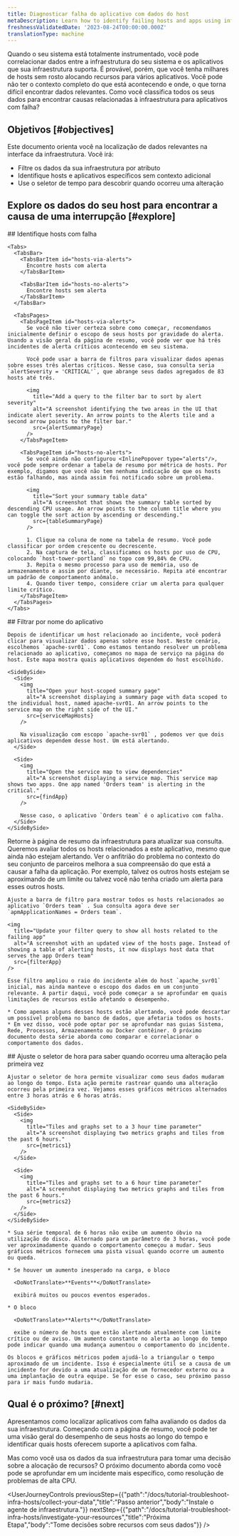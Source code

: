 ```yaml
---
title: Diagnosticar falha do aplicativo com dados do host
metaDescription: Learn how to identify failing hosts and apps using infrastructure data.
freshnessValidatedDate: '2023-08-24T00:00:00.000Z'
translationType: machine
---
```











Quando o seu sistema está totalmente instrumentado, você pode correlacionar dados entre a infraestrutura do seu sistema e os aplicativos que sua infraestrutura suporta. É provável, porém, que você tenha milhares de hosts sem rosto alocando recursos para vários aplicativos. Você pode não ter o contexto completo do que está acontecendo e onde, o que torna difícil encontrar dados relevantes. Como você classifica todos os seus dados para encontrar causas relacionadas à infraestrutura para aplicativos com falha?

## Objetivos [#objectives]

Este documento orienta você na localização de dados relevantes na interface da infraestrutura. Você irá:

* Filtre os dados da sua infraestrutura por atributo
* Identifique hosts e aplicativos específicos sem contexto adicional
* Use o seletor de tempo para descobrir quando ocorreu uma alteração

## Explore os dados do seu host para encontrar a causa de uma interrupção [#explore]

<Steps>
  <Step>
    ## Identifique hosts com falha

    <Tabs>
      <TabsBar>
        <TabsBarItem id="hosts-via-alerts">
          Encontre hosts com alerta
        </TabsBarItem>

        <TabsBarItem id="hosts-no-alerts">
          Encontre hosts sem alerta
        </TabsBarItem>
      </TabsBar>

      <TabsPages>
        <TabsPageItem id="hosts-via-alerts">
          Se você não tiver certeza sobre como começar, recomendamos inicialmente definir o escopo de seus hosts por gravidade do alerta. Usando a visão geral da página de resumo, você pode ver que há três incidentes de alerta críticos acontecendo em seu sistema.

          Você pode usar a barra de filtros para visualizar dados apenas sobre esses três alertas críticos. Nesse caso, sua consulta seria `alertSeverity = 'CRITICAL'`, que abrange seus dados agregados de 83 hosts até três.

          <img
            title="Add a query to the filter bar to sort by alert severity"
            alt="A screenshot identifying the two areas in the UI that indicate alert severity. An arrow points to the Alerts tile and a second arrow points to the filter bar."
            src={alertSummaryPage}
          />
        </TabsPageItem>

        <TabsPageItem id="hosts-no-alerts">
          Se você ainda não configurou <InlinePopover type="alerts"/>, você pode sempre ordenar a tabela de resumo por métrica de hosts. Por exemplo, digamos que você não tem nenhuma indicação de que os hosts estão falhando, mas ainda assim foi notificado sobre um problema.

          <img
            title="Sort your summary table data"
            alt="A screenshot that shows the summary table sorted by descending CPU usage. An arrow points to the column title where you can toggle the sort action by ascending or descending."
            src={tableSummaryPage}
          />

          1. Clique na coluna de nome na tabela de resumo. Você pode classificar por ordem crescente ou decrescente.
          2. Na captura de tela, classificamos os hosts por uso de CPU, colocando `host-tower-portland` no topo com 99,84% de CPU.
          3. Repita o mesmo processo para uso de memória, uso de armazenamento e assim por diante, se necessário. Repita até encontrar um padrão de comportamento anômalo.
          4. Quando tiver tempo, considere criar um alerta para qualquer limite crítico.
        </TabsPageItem>
      </TabsPages>
    </Tabs>
  </Step>

  <Step>
    ## Filtrar por nome do aplicativo

    Depois de identificar um host relacionado ao incidente, você poderá clicar para visualizar dados apenas sobre esse host. Neste cenário, escolhemos `apache-svr01`. Como estamos tentando resolver um problema relacionado ao aplicativo, começamos no mapa de serviço na página do host. Este mapa mostra quais aplicativos dependem do host escolhido.

    <SideBySide>
      <Side>
        <img
          title="Open your host-scoped summary page"
          alt="A screenshot displaying a summary page with data scoped to the individual host, named apache-svr01. An arrow points to the service map on the right side of the UI."
          src={serviceMapHosts}
        />

        Na visualização com escopo `apache-svr01` , podemos ver que dois aplicativos dependem desse host. Um está alertando.
      </Side>

      <Side>
        <img
          title="Open the service map to view dependencies"
          alt="A screenshot displaying a service map. This service map shows two apps. One app named 'Orders team' is alerting in the critical."
          src={findApp}
        />

        Nesse caso, o aplicativo `Orders team` é o aplicativo com falha.
      </Side>
    </SideBySide>
  </Step>

  <Step>
    Retorne à página de resumo da infraestrutura para atualizar sua consulta. Queremos avaliar todos os hosts relacionados a este aplicativo, mesmo que ainda não estejam alertando. Ver o anfitrião do problema no contexto do seu conjunto de parceiros melhora a sua compreensão do que está a causar a falha da aplicação. Por exemplo, talvez os outros hosts estejam se aproximando de um limite ou talvez você não tenha criado um alerta para esses outros hosts.

    Ajuste a barra de filtro para mostrar todos os hosts relacionados ao aplicativo `Orders team` . Sua consulta agora deve ser `apmApplicationNames = Orders team`.

    <img
      title="Update your filter query to show all hosts related to the failing app"
      alt="A screenshot with an updated view of the hosts page. Instead of showing a table of alerting hosts, it now displays host data that serves the app Orders team"
      src={filterApp}
    />

    Esse filtro ampliou o raio do incidente além do host `apache_svr01` inicial, mas ainda manteve o escopo dos dados em um conjunto relevante. A partir daqui, você pode começar a se aprofundar em quais limitações de recursos estão afetando o desempenho.

    * Como apenas alguns desses hosts estão alertando, você pode descartar um possível problema no banco de dados, que afetaria todos os hosts.
    * Em vez disso, você pode optar por se aprofundar nas guias Sistema, Rede, Processos, Armazenamento ou Docker contêiner. O próximo documento desta série aborda como comparar e correlacionar o comportamento dos dados.
  </Step>

  <Step>
    ## Ajuste o seletor de hora para saber quando ocorreu uma alteração pela primeira vez

    Ajustar o seletor de hora permite visualizar como seus dados mudaram ao longo do tempo. Esta ação permite rastrear quando uma alteração ocorreu pela primeira vez. Vejamos esses gráficos métricos alternados entre 3 horas atrás e 6 horas atrás.

    <SideBySide>
      <Side>
        <img
          title="Tiles and graphs set to a 3 hour time parameter"
          alt="A screenshot displaying two metrics graphs and tiles from the past 6 hours."
          src={metrics1}
        />
      </Side>

      <Side>
        <img
          title="Tiles and graphs set to a 6 hour time parameter"
          alt="A screenshot displaying two metrics graphs and tiles from the past 6 hours."
          src={metrics2}
        />
      </Side>
    </SideBySide>

    * Sua série temporal de 6 horas não exibe um aumento óbvio na utilização do disco. Alternado para um parâmetro de 3 horas, você pode ver aproximadamente quando o comportamento começou a mudar. Seus gráficos métricos fornecem uma pista visual quando ocorre um aumento ou queda.

    * Se houver um aumento inesperado na carga, o bloco

      <DoNotTranslate>**Events**</DoNotTranslate>

      exibirá muitos ou poucos eventos esperados.

    * O bloco

      <DoNotTranslate>**Alerts**</DoNotTranslate>

      exibe o número de hosts que estão alertando atualmente com limite crítico ou de aviso. Um aumento constante no alerta ao longo do tempo pode indicar quando uma mudança aumentou o comportamento do incidente.

    Os blocos e gráficos métricos podem ajudá-lo a triangular o tempo aproximado de um incidente. Isso é especialmente útil se a causa de um incidente for devido a uma atualização de um fornecedor externo ou a uma implantação de outra equipe. Se for esse o caso, seu próximo passo para ir mais fundo mudaria.
  </Step>
</Steps>

## Qual é o próximo? [#next]

Apresentamos como localizar aplicativos com falha avaliando os dados da sua infraestrutura. Começando com a página de resumo, você pode ter uma visão geral do desempenho de seus hosts ao longo do tempo e identificar quais hosts oferecem suporte a aplicativos com falha.

Mas como você usa os dados da sua infraestrutura para tomar uma decisão sobre a alocação de recursos? O próximo documento aborda como você pode se aprofundar em um incidente mais específico, como resolução de problemas de alta CPU.

<UserJourneyControls
  previousStep={{"path":"/docs/tutorial-troubleshoot-infra-hosts/collect-your-data","title":"Passo anterior","body":"Instale o agente de infraestrutura."}}
  nextStep={{"path":"/docs/tutorial-troubleshoot-infra-hosts/investigate-your-resources","title":"Próxima Etapa","body":"Tome decisões sobre recursos com seus dados"}}
/>